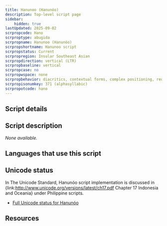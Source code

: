 ```yaml
---
title: Hanunoo (Hanunóo)
description: Top-level script page
sidebar:
    hidden: true
lastUpdated: 2025-09-02
scrpropcode: Hano
scrproptype: abugida
scrpropname: Hanunoo (Hanunóo)
scrpropshortname: Hanunoo script
scrpropstatus: Current
scrpropregion: Insular Southeast Asian
scrpropdirection: vertical (LTR)
scrpropbaseline: vertical
scrpropcase: no
scrpropwspace: none
scrpropbehavior: diacritics, contextual forms, complex positioning, required ligatures
scrpropisonumkey: 371 (alphasyllabic)
scrpropotcode: hano
---
```



## Script details

<ScriptDetails />

## Script description

_None available._

## Languages that use this script

<WsList script='Hano' wsMax='5' />

## Unicode status

In The Unicode Standard, Hanunóo script implementation is discussed in {link:http://www.unicode.org/versions/latest/ch17.pdf Chapter 17 Indonesia and Oceania} under Philippine scripts.

- [Full Unicode status for Hanunóo](/scrlang/unicode/hano-unicode.md)



## Resources

<ScriptResources detailSummary='seemore' />

